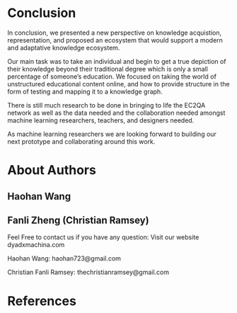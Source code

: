 # Conclusion

In conclusion, we presented a new perspective on knowledge acquistion, representation, and proposed an ecosystem that would support a modern and adaptative knowledge ecosystem.

Our main task was to take an individual and begin to get a true depiction of their knowledge beyond their traditional degree which is only a small percentage of someone's education. We focused on taking the world of unstructured educational content online, and how to provide structure in the form of testing and mapping it to a knowledge graph. 

There is still much research to be done in bringing to life the EC2QA network as well as the data needed and the collaboration needed amongst machine learning researchers, teachers, and designers needed.

As machine learning researchers we are looking forward to building our next prototype and collaborating around this work. 

# About Authors

## Haohan Wang


## Fanli Zheng (Christian Ramsey)

Feel Free to contact us if you have any question:
Visit our website dyadxmachina.com

Haohan Wang: haohan723@gmail.com

Christian Fanli Ramsey: thechristianramsey@gmail.com

# References